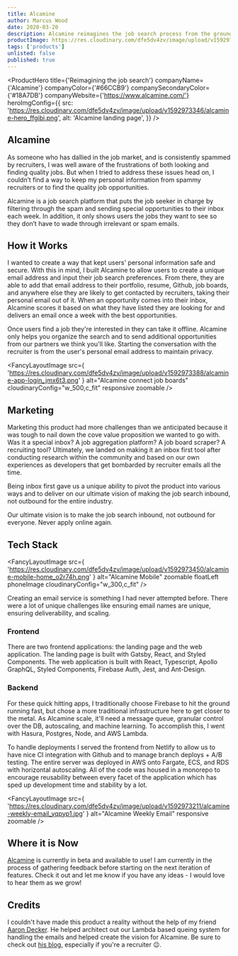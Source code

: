 ```yaml
---
title: Alcamine
author: Marcus Wood
date: 2020-03-20
description: Alcamine reimagines the job search process from the ground up using a special inbox to filter inbound opportunities from job boards, portfolios, and other parts of the web.
productImage: https://res.cloudinary.com/dfe5dv4zv/image/upload/v1592973346/alcamine-hero_ffgibi.png
tags: ['products']
unlisted: false
published: true
---
```


<ProductHero
  title={'Reimagining the job search'}
  companyName={'Alcamine'}
  companyColor={'#66CCB9'}
  companySecondaryColor={'#18A7DB'}
  companyWebsite={'https://www.alcamine.com/'}
  heroImgConfig={{
    src:
      'https://res.cloudinary.com/dfe5dv4zv/image/upload/v1592973346/alcamine-hero_ffgibi.png',
    alt: 'Alcamine landing page',
  }}
/>

<Section smallPadding>

## Alcamine

As someone who has dallied in the job market, and is consistently spammed by recruiters, I was well aware of the frustrations of both looking and finding quality jobs. But when I tried to address these issues head on, I couldn’t find a way to keep my personal information from spammy recruiters or to find the quality job opportunities.

 Alcamine is a job search platform that puts the job seeker in charge by filtering through the spam and sending special opportunities to their inbox each week. In addition, it only shows users the jobs they want to see so they don’t have to wade through irrelevant or spam emails.

</Section>

<FancyAlcamineGraphic />

<Section smallPadding>

## How it Works

I wanted to create a way that kept users' personal information safe and secure. With this in mind, I built Alcamine to allow users to create a unique email address and input their job search preferences. From there, they are able to add that email address to their portfolio, resume, Github, job boards, and anywhere else they are likely to get contacted by recruiters, taking their personal email out of it. When an opportunity comes into their inbox, Alcamine scores it based on what they have listed they are looking for and delivers an email once a week with the best opportunities.

Once users find a job they're interested in they can take it offline. Alcamine only helps you organize the search and to send additional opportunities from our partners we think you'll like. Starting the conversation with the recruiter is from the user's personal email address to maintain privacy.

</Section>

<Section secondaryBackground style={{textAlign: 'center'}}>

<FancyLayoutImage
  src={
    'https://res.cloudinary.com/dfe5dv4zv/image/upload/v1592973388/alcamine-app-login_jmx6t3.png'
  }
  alt="Alcamine connect job boards"
  cloudinaryConfig="w_500,c_fit"
  responsive
  zoomable
/>

</Section>

<Section >

## Marketing

Marketing this product had more challenges than we anticipated because it was tough to nail down the cove value proposition we wanted to go with. Was it a special inbox? A job aggregation platform? A job board scraper? A recruiting tool? Ultimately, we landed on making it an inbox first tool after conducting research within the community and based on our own experiences as developers that get bombarded by recruiter emails all the time.

Being inbox first gave us a unique ability to pivot the product into various ways and to deliver on our ultimate vision of making the job search inbound, not outbound for the entire industry.

<FancyTile>
Our ultimate vision is to make the job search inbound, not outbound for everyone. Never apply online again.
</FancyTile>

</Section>

<Section>

## Tech Stack

<FancyLayoutImage
  src={
    'https://res.cloudinary.com/dfe5dv4zv/image/upload/v1592973450/alcamine-mobile-home_o2r74h.png'
  }
  alt="Alcamine Mobile"
  zoomable
  floatLeft
  phoneImage
  cloudinaryConfig="w_300,c_fit"
/>

Creating an email service is something I had never attempted before. There were a lot of unique challenges like ensuring email names are unique, ensuring deliverability, and scaling.

### Frontend

There are two frontend applications: the landing page and the web application. The landing page is built with Gatsby, React, and Styled Components. The web application is built with React, Typescript, Apollo GraphQL, Styled Components, Firebase Auth, Jest, and Ant-Design.

### Backend

For these quick hitting apps, I traditionally choose Firebase to hit the ground running fast, but chose a more traditional infrastructure here to get closer to the metal. As Alcamine scale, it'll need a message queue, granular control over the DB, autoscaling, and machine learning. To accomplish this, I went with Hasura, Postgres, Node, and AWS Lambda.

To handle deployments I served the frontend from Netlify to allow us to have nice CI integration with Github and to manage branch deploys + A/B testing. The entire server was deployed in AWS onto Fargate, ECS, and RDS with horizontal autoscaling. All of the code was housed in a monorepo to encourage reusability between every facet of the application which has sped up development time and stability by a lot.

</Section>

<Section smallPadding secondaryBackground>

<FancyLayoutImage
  src={
    'https://res.cloudinary.com/dfe5dv4zv/image/upload/v1592973211/alcamine-weekly-email_yqpyp1.jpg'
  }
  alt="Alcamine Weekly Email"
  responsive
  zoomable
/>

</Section>

<Section>

## Where it is Now

[Alcamine](https://www.alcamine.com/) is currently in beta and available to use! I am currently in the process of gathering feedback before starting on the next iteration of features. Check it out and let me know if you have any ideas - I would love to hear them as we grow!

</Section>

<Section>

## Credits

I couldn't have made this product a reality without the help of my friend [Aaron Decker](https://www.ard.ninja/). He helped architect out our Lambda based queing system for handling the emails and helped create the vision for Alcamine. Be sure to check out [his blog](https://www.iteachrecruiters.com/), especially if you're a recruiter 😉.

</Section>

